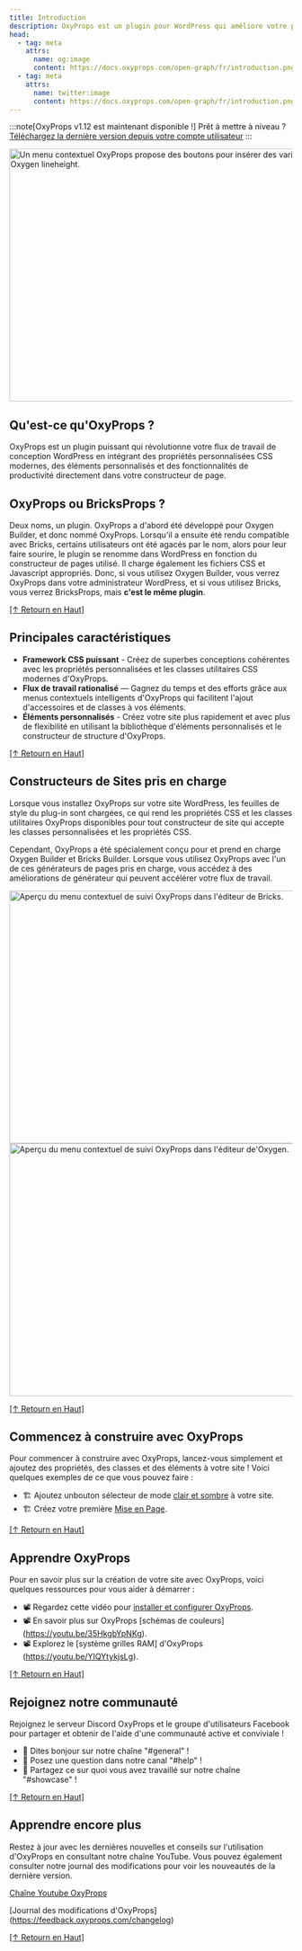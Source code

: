```yaml
---
title: Introduction
description: OxyProps est un plugin pour WordPress qui améliore votre processus de travail en intégrant in framework CSS moderne construit sur les propriétés CSS personnalisées et des outils de productivité dans votre constructeur de site.
head:
  - tag: meta
    attrs:
      name: og:image
      content: https://docs.oxyprops.com/open-graph/fr/introduction.png
  - tag: meta
    attrs:
      name: twitter:image
      content: https://docs.oxyprops.com/open-graph/fr/introduction.png
---
```



:::note[OxyProps v1.12 est maintenant disponible !]
Prêt à mettre à niveau ? [Téléchargez la dernière version depuis votre compte utilisateur](https://oxyprops.com/my-account/)
:::

<Image
      src={oxyLeading}
      alt="Un menu contextuel OxyProps propose des boutons pour insérer des variables CSS et des mots clés CSS dans le champ de saisie Oxygen lineheight."
      format="avif"
      quality="mid"
      width="900"
      height="450"
    />

## Qu'est-ce qu'OxyProps ?

OxyProps est un plugin puissant qui révolutionne votre flux de travail de conception WordPress en intégrant des propriétés personnalisées CSS modernes, des éléments personnalisés et des fonctionnalités de productivité directement dans votre constructeur de page.

## OxyProps ou BricksProps ?

Deux noms, un plugin. OxyProps a d'abord été développé pour Oxygen Builder, et donc nommé OxyProps. Lorsqu'il a ensuite été rendu compatible avec Bricks, certains utilisateurs ont été agacés par le nom, alors pour leur faire sourire, le plugin se renomme dans WordPress en fonction du constructeur de pages utilisé. Il charge également les fichiers CSS et Javascript appropriés. Donc, si vous utilisez Oxygen Builder, vous verrez OxyProps dans votre administrateur WordPress, et si vous utilisez Bricks, vous verrez BricksProps, mais **c'est le même plugin**.

[[↑ Retourn en Haut]](#_top)

## Principales caractéristiques

- **Framework CSS puissant** - Créez de superbes conceptions cohérentes avec les propriétés personnalisées et les classes utilitaires CSS modernes d'OxyProps.
- **Flux de travail rationalisé** — Gagnez du temps et des efforts grâce aux menus contextuels intelligents d'OxyProps qui facilitent l'ajout d'accessoires et de classes à vos éléments.
- **Éléments personnalisés** - Créez votre site plus rapidement et avec plus de flexibilité en utilisant la bibliothèque d'éléments personnalisés et le constructeur de structure d'OxyProps.

[[↑ Retourn en Haut]](#_top)

## Constructeurs de Sites pris en charge

Lorsque vous installez OxyProps sur votre site WordPress, les feuilles de style du plug-in sont chargées, ce qui rend les propriétés CSS et les classes utilitaires OxyProps disponibles pour tout constructeur de site qui accepte les classes personnalisées et les propriétés CSS.

Cependant, OxyProps a été spécialement conçu pour et prend en charge Oxygen Builder et Bricks Builder. Lorsque vous utilisez OxyProps avec l'un de ces générateurs de pages pris en charge, vous accédez à des améliorations de générateur qui peuvent accélérer votre flux de travail.

<Tabs>
  <TabItem label="Bricks">
    <Image
      src={brxTracking}
      alt="Aperçu du menu contextuel de suivi OxyProps dans l'éditeur de Bricks."
      format="avif"
      quality="mid"
      width="900"
      height="450"
    />
  </TabItem>
  <TabItem label="Oxygen">
    <Image
      src={oxyLeading}
      alt="Aperçu du menu contextuel de suivi OxyProps dans l'éditeur de'Oxygen."
      format="avif"
      quality="mid"
      width="900"
      height="450"
    />
  </TabItem>
</Tabs>


[[↑ Retourn en Haut]](#\_top)

## Commencez à construire avec OxyProps

Pour commencer à construire avec OxyProps, lancez-vous simplement et ajoutez des propriétés, des classes et des éléments à votre site ! Voici quelques exemples de ce que vous pouvez faire :

- 🏗️ Ajoutez unbouton sélecteur de mode [clair et sombre](/features/custom-elements/) à votre site.
- 🏗️ Créez votre première [Mise en Page](/fr/framework/layouts/).


[[↑ Retourn en Haut]](#\_top)

## Apprendre OxyProps

Pour en savoir plus sur la création de votre site avec OxyProps, voici quelques ressources pour vous aider à démarrer :

- 📽 Regardez cette vidéo pour [installer et configurer OxyProps](https://youtu.be/WffqhZojpYY).
- 📽 En savoir plus sur OxyProps [schémas de couleurs] (https://youtu.be/35HkgbYpNKg).
- 📽 Explorez le [système grilles RAM] d'OxyProps (https://youtu.be/YIQYtykjsLg).


[[↑ Retourn en Haut]](#\_top)

## Rejoignez notre communauté

Rejoignez le serveur Discord OxyProps et le groupe d'utilisateurs Facebook pour partager et obtenir de l'aide d'une communauté active et conviviale !

- 💬 Dites bonjour sur notre chaîne "#general" !
- 💬 Posez une question dans notre canal "#help" !
- 💬 Partagez ce sur quoi vous avez travaillé sur notre chaîne "#showcase" !


[[↑ Retourn en Haut]](#\_top)

## Apprendre encore plus

Restez à jour avec les dernières nouvelles et conseils sur l'utilisation d'OxyProps en consultant notre chaîne YouTube. Vous pouvez également consulter notre journal des modifications pour voir les nouveautés de la dernière version.

[Chaîne Youtube OxyProps](https://www.youtube.com/channel/UCKxy30xZGZlCEF23R7Y5hYA/)

[Journal des modifications d'OxyProps] (https://feedback.oxyprops.com/changelog)

[[↑ Retourn en Haut]](#\_top)